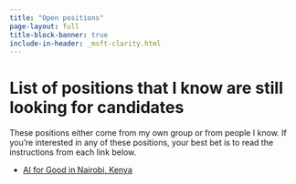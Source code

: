 ```yaml
---
title: "Open positions"
page-layout: full
title-block-banner: true
include-in-header: _msft-clarity.html
---
```


# List of positions that I know are still looking for candidates

These positions either come from my own group or from people I know. If you're interested in any of these positions, your best bet is to read the instructions from each link below. 

* [AI for Good in Nairobi, Kenya](/posts/2022-08-08-expanding-to-kenya.qmd)

